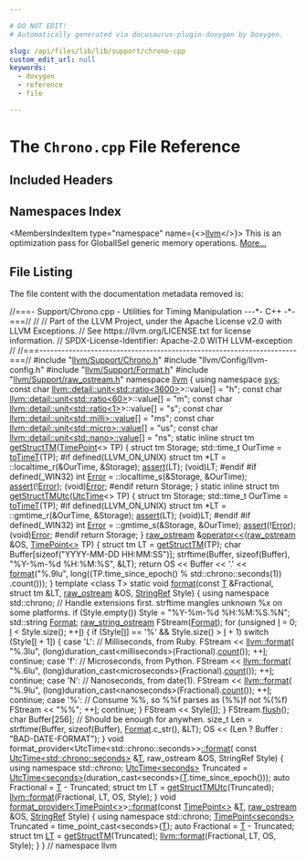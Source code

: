 ```yaml
---

# DO NOT EDIT!
# Automatically generated via docusaurus-plugin-doxygen by Doxygen.

slug: /api/files/lib/lib/support/chrono-cpp
custom_edit_url: null
keywords:
  - doxygen
  - reference
  - file

---
```





# The `Chrono.cpp` File Reference

<DoxygenPage pluginConfig={pluginConfig}>



## Included Headers

<IncludesList>
<IncludesListItem
  filePath="llvm/Support/Chrono.h"
  permalink="/docs/api/files/include/include/llvm/include/llvm/support/chrono-h"
  isLocal="true" />
<IncludesListItem
  filePath="llvm/Config/llvm-config.h"
  permalink=""
  isLocal="true" />
<IncludesListItem
  filePath="llvm/Support/Format.h"
  permalink="/docs/api/files/include/include/llvm/include/llvm/support/format-h"
  isLocal="true" />
<IncludesListItem
  filePath="llvm/Support/raw_ostream.h"
  permalink="/docs/api/files/include/include/llvm/include/llvm/support/raw-ostream-h"
  isLocal="true" />
</IncludesList>

## Namespaces Index

<MembersIndex>

<MembersIndexItem
  type="namespace"
  name={<><a href="/docs/api/namespaces/llvm">llvm</a></>}>
This is an optimization pass for GlobalISel generic memory operations. <a href="/docs/api/namespaces/llvm/#details">More...</a>
</MembersIndexItem>

</MembersIndex>


## File Listing

The file content with the documentation metadata removed is:

<ProgramListing>

<Link id="l00001" /><CodeLine lineNumber="1"><Highlight kind="comment">//===- Support/Chrono.cpp - Utilities for Timing Manipulation ---&#42;- C++ -&#42;-===//</Highlight><Highlight kind="normal"></Highlight></CodeLine>
<Link id="l00002" /><CodeLine lineNumber="2"><Highlight kind="normal"></Highlight><Highlight kind="comment">//</Highlight><Highlight kind="normal"></Highlight></CodeLine>
<Link id="l00003" /><CodeLine lineNumber="3"><Highlight kind="normal"></Highlight><Highlight kind="comment">// Part of the LLVM Project, under the Apache License v2.0 with LLVM Exceptions.</Highlight><Highlight kind="normal"></Highlight></CodeLine>
<Link id="l00004" /><CodeLine lineNumber="4"><Highlight kind="normal"></Highlight><Highlight kind="comment">// See https://llvm.org/LICENSE.txt for license information.</Highlight><Highlight kind="normal"></Highlight></CodeLine>
<Link id="l00005" /><CodeLine lineNumber="5"><Highlight kind="normal"></Highlight><Highlight kind="comment">// SPDX-License-Identifier: Apache-2.0 WITH LLVM-exception</Highlight><Highlight kind="normal"></Highlight></CodeLine>
<Link id="l00006" /><CodeLine lineNumber="6"><Highlight kind="normal"></Highlight><Highlight kind="comment">//</Highlight><Highlight kind="normal"></Highlight></CodeLine>
<Link id="l00007" /><CodeLine lineNumber="7"><Highlight kind="normal"></Highlight><Highlight kind="comment">//===----------------------------------------------------------------------===//</Highlight><Highlight kind="normal"></Highlight></CodeLine>
<Link id="l00008" /><CodeLine lineNumber="8"><Highlight kind="normal"></Highlight></CodeLine>
<Link id="l00009" /><CodeLine lineNumber="9"><Highlight kind="normal"></Highlight><Highlight kind="preprocessor">#include &quot;<a href="/docs/api/files/include/include/llvm/include/llvm/support/chrono-h">llvm/Support/Chrono.h</a>&quot;</Highlight><Highlight kind="normal"></Highlight></CodeLine>
<Link id="l00010" /><CodeLine lineNumber="10"><Highlight kind="normal"></Highlight><Highlight kind="preprocessor">#include &quot;llvm/Config/llvm-config.h&quot;</Highlight><Highlight kind="normal"></Highlight></CodeLine>
<Link id="l00011" /><CodeLine lineNumber="11"><Highlight kind="normal"></Highlight><Highlight kind="preprocessor">#include &quot;<a href="/docs/api/files/include/include/llvm/include/llvm/support/format-h">llvm/Support/Format.h</a>&quot;</Highlight><Highlight kind="normal"></Highlight></CodeLine>
<Link id="l00012" /><CodeLine lineNumber="12"><Highlight kind="normal"></Highlight><Highlight kind="preprocessor">#include &quot;<a href="/docs/api/files/include/include/llvm/include/llvm/support/raw-ostream-h">llvm/Support/raw&#95;ostream.h</a>&quot;</Highlight><Highlight kind="normal"></Highlight></CodeLine>
<Link id="l00013" /><CodeLine lineNumber="13"><Highlight kind="normal"></Highlight></CodeLine>
<Link id="l00014" /><CodeLine lineNumber="14"><Highlight kind="normal"></Highlight><Highlight kind="keyword">namespace </Highlight><Highlight kind="normal"><a href="/docs/api/namespaces/llvm">llvm</a> &#123;</Highlight></CodeLine>
<Link id="l00015" /><CodeLine lineNumber="15"><Highlight kind="normal"></Highlight></CodeLine>
<Link id="l00016" /><CodeLine lineNumber="16"><Highlight kind="normal"></Highlight><Highlight kind="keyword">using namespace </Highlight><Highlight kind="normal"><a href="/docs/api/namespaces/llvm/sys">sys</a>;</Highlight></CodeLine>
<Link id="l00017" /><CodeLine lineNumber="17"><Highlight kind="normal"></Highlight></CodeLine>
<Link id="l00018" /><CodeLine lineNumber="18"><Highlight kind="normal"></Highlight><Highlight kind="keyword">const</Highlight><Highlight kind="normal"> </Highlight><Highlight kind="keywordtype">char</Highlight><Highlight kind="normal"> <a href="/docs/api/structs/llvm/detail/unit">llvm::detail::unit&lt;std::ratio&lt;3600&gt;</a>&gt;::value&#91;&#93; = </Highlight><Highlight kind="stringliteral">&quot;h&quot;</Highlight><Highlight kind="normal">;</Highlight></CodeLine>
<Link id="l00019" /><CodeLine lineNumber="19"><Highlight kind="normal"></Highlight><Highlight kind="keyword">const</Highlight><Highlight kind="normal"> </Highlight><Highlight kind="keywordtype">char</Highlight><Highlight kind="normal"> <a href="/docs/api/structs/llvm/detail/unit">llvm::detail::unit&lt;std::ratio&lt;60&gt;</a>&gt;::value&#91;&#93; = </Highlight><Highlight kind="stringliteral">&quot;m&quot;</Highlight><Highlight kind="normal">;</Highlight></CodeLine>
<Link id="l00020" /><CodeLine lineNumber="20"><Highlight kind="normal"></Highlight><Highlight kind="keyword">const</Highlight><Highlight kind="normal"> </Highlight><Highlight kind="keywordtype">char</Highlight><Highlight kind="normal"> <a href="/docs/api/structs/llvm/detail/unit">llvm::detail::unit&lt;std::ratio&lt;1&gt;</a>&gt;::value&#91;&#93; = </Highlight><Highlight kind="stringliteral">&quot;s&quot;</Highlight><Highlight kind="normal">;</Highlight></CodeLine>
<Link id="l00021" /><CodeLine lineNumber="21"><Highlight kind="normal"></Highlight><Highlight kind="keyword">const</Highlight><Highlight kind="normal"> </Highlight><Highlight kind="keywordtype">char</Highlight><Highlight kind="normal"> <a href="/docs/api/structs/llvm/detail/unit/#a22bb60deaaca641a37764533817c1cfc">llvm::detail::unit&lt;std::milli&gt;::value</a>&#91;&#93; = </Highlight><Highlight kind="stringliteral">&quot;ms&quot;</Highlight><Highlight kind="normal">;</Highlight></CodeLine>
<Link id="l00022" /><CodeLine lineNumber="22"><Highlight kind="normal"></Highlight><Highlight kind="keyword">const</Highlight><Highlight kind="normal"> </Highlight><Highlight kind="keywordtype">char</Highlight><Highlight kind="normal"> <a href="/docs/api/structs/llvm/detail/unit/#a22bb60deaaca641a37764533817c1cfc">llvm::detail::unit&lt;std::micro&gt;::value</a>&#91;&#93; = </Highlight><Highlight kind="stringliteral">&quot;us&quot;</Highlight><Highlight kind="normal">;</Highlight></CodeLine>
<Link id="l00023" /><CodeLine lineNumber="23"><Highlight kind="normal"></Highlight><Highlight kind="keyword">const</Highlight><Highlight kind="normal"> </Highlight><Highlight kind="keywordtype">char</Highlight><Highlight kind="normal"> <a href="/docs/api/structs/llvm/detail/unit/#a22bb60deaaca641a37764533817c1cfc">llvm::detail::unit&lt;std::nano&gt;::value</a>&#91;&#93; = </Highlight><Highlight kind="stringliteral">&quot;ns&quot;</Highlight><Highlight kind="normal">;</Highlight></CodeLine>
<Link id="l00024" /><CodeLine lineNumber="24"><Highlight kind="normal"></Highlight></CodeLine>
<Link id="l00025" /><CodeLine lineNumber="25" lineLink="/docs/api/namespaces/llvm/#a75e4fcf4017cdd6f4f8631384f8a545a"><Highlight kind="normal"></Highlight><Highlight kind="keyword">static</Highlight><Highlight kind="normal"> </Highlight><Highlight kind="keyword">inline</Highlight><Highlight kind="normal"> </Highlight><Highlight kind="keyword">struct </Highlight><Highlight kind="normal">tm <a href="/docs/api/namespaces/llvm/#a75e4fcf4017cdd6f4f8631384f8a545a">getStructTM</a>(<a href="/docs/api/namespaces/llvm/sys/#a52f2c3fdd7f80c1991d8c7079489efff">TimePoint</a>&lt;&gt; TP) &#123;</Highlight></CodeLine>
<Link id="l00026" /><CodeLine lineNumber="26"><Highlight kind="normal">  </Highlight><Highlight kind="keyword">struct </Highlight><Highlight kind="normal">tm Storage;</Highlight></CodeLine>
<Link id="l00027" /><CodeLine lineNumber="27"><Highlight kind="normal">  std::time&#95;t OurTime = <a href="/docs/api/namespaces/llvm/sys/#afb85ab84f25274ce79df485ddeadffdd">toTimeT</a>(TP);</Highlight></CodeLine>
<Link id="l00028" /><CodeLine lineNumber="28"><Highlight kind="normal"></Highlight></CodeLine>
<Link id="l00029" /><CodeLine lineNumber="29"><Highlight kind="normal"></Highlight><Highlight kind="preprocessor">#if defined(LLVM&#95;ON&#95;UNIX)</Highlight><Highlight kind="normal"></Highlight></CodeLine>
<Link id="l00030" /><CodeLine lineNumber="30"><Highlight kind="normal">  </Highlight><Highlight kind="keyword">struct </Highlight><Highlight kind="normal">tm &#42;LT = ::localtime&#95;r(&amp;OurTime, &amp;Storage);</Highlight></CodeLine>
<Link id="l00031" /><CodeLine lineNumber="31"><Highlight kind="normal">  <a href="/docs/api/files/lib/lib/target/lib/target/amdgpu/silowercontrolflow-cpp/#a4868c5d81c5ccc98c47aeab6244346a0">assert</a>(LT);</Highlight></CodeLine>
<Link id="l00032" /><CodeLine lineNumber="32"><Highlight kind="normal">  (void)LT;</Highlight></CodeLine>
<Link id="l00033" /><CodeLine lineNumber="33"><Highlight kind="normal"></Highlight><Highlight kind="preprocessor">#endif</Highlight><Highlight kind="normal"></Highlight></CodeLine>
<Link id="l00034" /><CodeLine lineNumber="34"><Highlight kind="normal"></Highlight><Highlight kind="preprocessor">#if defined(&#95;WIN32)</Highlight><Highlight kind="normal"></Highlight></CodeLine>
<Link id="l00035" /><CodeLine lineNumber="35"><Highlight kind="normal">  </Highlight><Highlight kind="keywordtype">int</Highlight><Highlight kind="normal"> <a href="/docs/api/classes/llvm/error">Error</a> = ::localtime&#95;s(&amp;Storage, &amp;OurTime);</Highlight></CodeLine>
<Link id="l00036" /><CodeLine lineNumber="36"><Highlight kind="normal">  <a href="/docs/api/files/lib/lib/target/lib/target/amdgpu/silowercontrolflow-cpp/#a4868c5d81c5ccc98c47aeab6244346a0">assert</a>(!<a href="/docs/api/classes/llvm/error">Error</a>);</Highlight></CodeLine>
<Link id="l00037" /><CodeLine lineNumber="37"><Highlight kind="normal">  (void)<a href="/docs/api/classes/llvm/error">Error</a>;</Highlight></CodeLine>
<Link id="l00038" /><CodeLine lineNumber="38"><Highlight kind="normal"></Highlight><Highlight kind="preprocessor">#endif</Highlight><Highlight kind="normal"></Highlight></CodeLine>
<Link id="l00039" /><CodeLine lineNumber="39"><Highlight kind="normal"></Highlight></CodeLine>
<Link id="l00040" /><CodeLine lineNumber="40"><Highlight kind="normal">  </Highlight><Highlight kind="keywordflow">return</Highlight><Highlight kind="normal"> Storage;</Highlight></CodeLine>
<Link id="l00041" /><CodeLine lineNumber="41"><Highlight kind="normal">&#125;</Highlight></CodeLine>
<Link id="l00042" /><CodeLine lineNumber="42"><Highlight kind="normal"></Highlight></CodeLine>
<Link id="l00043" /><CodeLine lineNumber="43" lineLink="/docs/api/namespaces/llvm/#a9cb023219fbccf18f0dbadb83d3e3f21"><Highlight kind="normal"></Highlight><Highlight kind="keyword">static</Highlight><Highlight kind="normal"> </Highlight><Highlight kind="keyword">inline</Highlight><Highlight kind="normal"> </Highlight><Highlight kind="keyword">struct </Highlight><Highlight kind="normal">tm <a href="/docs/api/namespaces/llvm/#a9cb023219fbccf18f0dbadb83d3e3f21">getStructTMUtc</a>(<a href="/docs/api/namespaces/llvm/sys/#a0d6b9085695f9e366a389cbd887af1ad">UtcTime</a>&lt;&gt; TP) &#123;</Highlight></CodeLine>
<Link id="l00044" /><CodeLine lineNumber="44"><Highlight kind="normal">  </Highlight><Highlight kind="keyword">struct </Highlight><Highlight kind="normal">tm Storage;</Highlight></CodeLine>
<Link id="l00045" /><CodeLine lineNumber="45"><Highlight kind="normal">  std::time&#95;t OurTime = <a href="/docs/api/namespaces/llvm/sys/#afb85ab84f25274ce79df485ddeadffdd">toTimeT</a>(TP);</Highlight></CodeLine>
<Link id="l00046" /><CodeLine lineNumber="46"><Highlight kind="normal"></Highlight></CodeLine>
<Link id="l00047" /><CodeLine lineNumber="47"><Highlight kind="normal"></Highlight><Highlight kind="preprocessor">#if defined(LLVM&#95;ON&#95;UNIX)</Highlight><Highlight kind="normal"></Highlight></CodeLine>
<Link id="l00048" /><CodeLine lineNumber="48"><Highlight kind="normal">  </Highlight><Highlight kind="keyword">struct </Highlight><Highlight kind="normal">tm &#42;LT = ::gmtime&#95;r(&amp;OurTime, &amp;Storage);</Highlight></CodeLine>
<Link id="l00049" /><CodeLine lineNumber="49"><Highlight kind="normal">  <a href="/docs/api/files/lib/lib/target/lib/target/amdgpu/silowercontrolflow-cpp/#a4868c5d81c5ccc98c47aeab6244346a0">assert</a>(LT);</Highlight></CodeLine>
<Link id="l00050" /><CodeLine lineNumber="50"><Highlight kind="normal">  (void)LT;</Highlight></CodeLine>
<Link id="l00051" /><CodeLine lineNumber="51"><Highlight kind="normal"></Highlight><Highlight kind="preprocessor">#endif</Highlight><Highlight kind="normal"></Highlight></CodeLine>
<Link id="l00052" /><CodeLine lineNumber="52"><Highlight kind="normal"></Highlight><Highlight kind="preprocessor">#if defined(&#95;WIN32)</Highlight><Highlight kind="normal"></Highlight></CodeLine>
<Link id="l00053" /><CodeLine lineNumber="53"><Highlight kind="normal">  </Highlight><Highlight kind="keywordtype">int</Highlight><Highlight kind="normal"> <a href="/docs/api/classes/llvm/error">Error</a> = ::gmtime&#95;s(&amp;Storage, &amp;OurTime);</Highlight></CodeLine>
<Link id="l00054" /><CodeLine lineNumber="54"><Highlight kind="normal">  <a href="/docs/api/files/lib/lib/target/lib/target/amdgpu/silowercontrolflow-cpp/#a4868c5d81c5ccc98c47aeab6244346a0">assert</a>(!<a href="/docs/api/classes/llvm/error">Error</a>);</Highlight></CodeLine>
<Link id="l00055" /><CodeLine lineNumber="55"><Highlight kind="normal">  (void)<a href="/docs/api/classes/llvm/error">Error</a>;</Highlight></CodeLine>
<Link id="l00056" /><CodeLine lineNumber="56"><Highlight kind="normal"></Highlight><Highlight kind="preprocessor">#endif</Highlight><Highlight kind="normal"></Highlight></CodeLine>
<Link id="l00057" /><CodeLine lineNumber="57"><Highlight kind="normal"></Highlight></CodeLine>
<Link id="l00058" /><CodeLine lineNumber="58"><Highlight kind="normal">  </Highlight><Highlight kind="keywordflow">return</Highlight><Highlight kind="normal"> Storage;</Highlight></CodeLine>
<Link id="l00059" /><CodeLine lineNumber="59"><Highlight kind="normal">&#125;</Highlight></CodeLine>
<Link id="l00060" /><CodeLine lineNumber="60"><Highlight kind="normal"></Highlight></CodeLine>
<Link id="l00061" /><CodeLine lineNumber="61" lineLink="/docs/api/namespaces/llvm/#a0fa7a9c4b06da9b84524aac30be2b19a"><Highlight kind="normal"><a href="/docs/api/classes/llvm/raw-ostream">raw&#95;ostream</a> &amp;<a href="/docs/api/namespaces/llvm/#ab89f1db02887aa569176f0e29622eb47">operator&lt;&lt;</a>(<a href="/docs/api/classes/llvm/raw-ostream">raw&#95;ostream</a> &amp;OS, <a href="/docs/api/namespaces/llvm/sys/#a52f2c3fdd7f80c1991d8c7079489efff">TimePoint&lt;&gt;</a> TP) &#123;</Highlight></CodeLine>
<Link id="l00062" /><CodeLine lineNumber="62"><Highlight kind="normal">  </Highlight><Highlight kind="keyword">struct </Highlight><Highlight kind="normal">tm LT = <a href="/docs/api/namespaces/llvm/#a75e4fcf4017cdd6f4f8631384f8a545a">getStructTM</a>(TP);</Highlight></CodeLine>
<Link id="l00063" /><CodeLine lineNumber="63"><Highlight kind="normal">  </Highlight><Highlight kind="keywordtype">char</Highlight><Highlight kind="normal"> Buffer&#91;</Highlight><Highlight kind="keyword">sizeof</Highlight><Highlight kind="normal">(</Highlight><Highlight kind="stringliteral">&quot;YYYY-MM-DD HH:MM:SS&quot;</Highlight><Highlight kind="normal">)&#93;;</Highlight></CodeLine>
<Link id="l00064" /><CodeLine lineNumber="64"><Highlight kind="normal">  strftime(Buffer, </Highlight><Highlight kind="keyword">sizeof</Highlight><Highlight kind="normal">(Buffer), </Highlight><Highlight kind="stringliteral">&quot;%Y-%m-%d %H:%M:%S&quot;</Highlight><Highlight kind="normal">, &amp;LT);</Highlight></CodeLine>
<Link id="l00065" /><CodeLine lineNumber="65"><Highlight kind="normal">  </Highlight><Highlight kind="keywordflow">return</Highlight><Highlight kind="normal"> OS &lt;&lt; Buffer &lt;&lt; </Highlight><Highlight kind="charliteral">&#39;.&#39;</Highlight><Highlight kind="normal"></Highlight></CodeLine>
<Link id="l00066" /><CodeLine lineNumber="66"><Highlight kind="normal">            &lt;&lt; <a href="/docs/api/namespaces/llvm/#a939bc2108d47080767f0c06ba56caec7">format</a>(</Highlight><Highlight kind="stringliteral">&quot;%.9lu&quot;</Highlight><Highlight kind="normal">,</Highlight></CodeLine>
<Link id="l00067" /><CodeLine lineNumber="67"><Highlight kind="normal">                      </Highlight><Highlight kind="keywordtype">long</Highlight><Highlight kind="normal">((TP.time&#95;since&#95;epoch() % std::chrono::seconds(1))</Highlight></CodeLine>
<Link id="l00068" /><CodeLine lineNumber="68"><Highlight kind="normal">                               .count()));</Highlight></CodeLine>
<Link id="l00069" /><CodeLine lineNumber="69"><Highlight kind="normal">&#125;</Highlight></CodeLine>
<Link id="l00070" /><CodeLine lineNumber="70"><Highlight kind="normal"></Highlight></CodeLine>
<Link id="l00071" /><CodeLine lineNumber="71"><Highlight kind="normal"></Highlight><Highlight kind="keyword">template</Highlight><Highlight kind="normal"> &lt;</Highlight><Highlight kind="keyword">class</Highlight><Highlight kind="normal"> T&gt;</Highlight></CodeLine>
<Link id="l00072" /><CodeLine lineNumber="72" lineLink="/docs/api/namespaces/llvm/#a41e273066032e223f6423e84ff4a0249"><Highlight kind="normal"></Highlight><Highlight kind="keyword">static</Highlight><Highlight kind="normal"> </Highlight><Highlight kind="keywordtype">void</Highlight><Highlight kind="normal"> <a href="/docs/api/namespaces/llvm/#a939bc2108d47080767f0c06ba56caec7">format</a>(</Highlight><Highlight kind="keyword">const</Highlight><Highlight kind="normal"> <a href="/docs/api/files/lib/lib/target/lib/target/mips/mips16isellowering-cpp/#a0acb682b8260ab1c60b918599864e2e5">T</a> &amp;Fractional, </Highlight><Highlight kind="keyword">struct</Highlight><Highlight kind="normal"> tm &amp;LT, <a href="/docs/api/classes/llvm/raw-ostream">raw&#95;ostream</a> &amp;OS,</Highlight></CodeLine>
<Link id="l00073" /><CodeLine lineNumber="73"><Highlight kind="normal">                   <a href="/docs/api/classes/llvm/stringref">StringRef</a> Style) &#123;</Highlight></CodeLine>
<Link id="l00074" /><CodeLine lineNumber="74"><Highlight kind="normal">  </Highlight><Highlight kind="keyword">using namespace </Highlight><Highlight kind="normal">std::chrono;</Highlight></CodeLine>
<Link id="l00075" /><CodeLine lineNumber="75"><Highlight kind="normal">  </Highlight><Highlight kind="comment">// Handle extensions first. strftime mangles unknown %x on some platforms.</Highlight><Highlight kind="normal"></Highlight></CodeLine>
<Link id="l00076" /><CodeLine lineNumber="76"><Highlight kind="normal">  </Highlight><Highlight kind="keywordflow">if</Highlight><Highlight kind="normal"> (Style.empty()) Style = </Highlight><Highlight kind="stringliteral">&quot;%Y-%m-%d %H:%M:%S.%N&quot;</Highlight><Highlight kind="normal">;</Highlight></CodeLine>
<Link id="l00077" /><CodeLine lineNumber="77"><Highlight kind="normal">  std::string <a href="/docs/api/namespaces/llvm/#ab7530cd22b8952cb41774507dd40c6f3a520d0db389f362bf79ef56ca0af3dcab">Format</a>;</Highlight></CodeLine>
<Link id="l00078" /><CodeLine lineNumber="78"><Highlight kind="normal">  <a href="/docs/api/classes/llvm/raw-string-ostream">raw&#95;string&#95;ostream</a> FStream(<a href="/docs/api/namespaces/llvm/#ab7530cd22b8952cb41774507dd40c6f3a520d0db389f362bf79ef56ca0af3dcab">Format</a>);</Highlight></CodeLine>
<Link id="l00079" /><CodeLine lineNumber="79"><Highlight kind="normal">  </Highlight><Highlight kind="keywordflow">for</Highlight><Highlight kind="normal"> (</Highlight><Highlight kind="keywordtype">unsigned</Highlight><Highlight kind="normal"> <a href="/docs/api/files/lib/lib/support/md5-cpp/#ac0eafdc9ee161b71e7af98af736952fd">I</a> = 0; <a href="/docs/api/files/lib/lib/support/md5-cpp/#ac0eafdc9ee161b71e7af98af736952fd">I</a> &lt; Style.size(); ++<a href="/docs/api/files/lib/lib/support/md5-cpp/#ac0eafdc9ee161b71e7af98af736952fd">I</a>) &#123;</Highlight></CodeLine>
<Link id="l00080" /><CodeLine lineNumber="80"><Highlight kind="normal">    </Highlight><Highlight kind="keywordflow">if</Highlight><Highlight kind="normal"> (Style&#91;<a href="/docs/api/files/lib/lib/support/md5-cpp/#ac0eafdc9ee161b71e7af98af736952fd">I</a>&#93; == </Highlight><Highlight kind="charliteral">&#39;%&#39;</Highlight><Highlight kind="normal"> &amp;&amp; Style.size() &gt; <a href="/docs/api/files/lib/lib/support/md5-cpp/#ac0eafdc9ee161b71e7af98af736952fd">I</a> + 1) </Highlight><Highlight kind="keywordflow">switch</Highlight><Highlight kind="normal"> (Style&#91;<a href="/docs/api/files/lib/lib/support/md5-cpp/#ac0eafdc9ee161b71e7af98af736952fd">I</a> + 1&#93;) &#123;</Highlight></CodeLine>
<Link id="l00081" /><CodeLine lineNumber="81"><Highlight kind="normal">        </Highlight><Highlight kind="keywordflow">case</Highlight><Highlight kind="normal"> </Highlight><Highlight kind="charliteral">&#39;L&#39;</Highlight><Highlight kind="normal">:  </Highlight><Highlight kind="comment">// Milliseconds, from Ruby.</Highlight><Highlight kind="normal"></Highlight></CodeLine>
<Link id="l00082" /><CodeLine lineNumber="82"><Highlight kind="normal">          FStream &lt;&lt; <a href="/docs/api/namespaces/llvm/#a939bc2108d47080767f0c06ba56caec7">llvm::format</a>(</Highlight></CodeLine>
<Link id="l00083" /><CodeLine lineNumber="83"><Highlight kind="normal">              </Highlight><Highlight kind="stringliteral">&quot;%.3lu&quot;</Highlight><Highlight kind="normal">, (</Highlight><Highlight kind="keywordtype">long</Highlight><Highlight kind="normal">)duration&#95;cast&lt;milliseconds&gt;(Fractional).<a href="/docs/api/namespaces/llvm/#ab1772fd431decccb7926d484ea223db7">count</a>());</Highlight></CodeLine>
<Link id="l00084" /><CodeLine lineNumber="84"><Highlight kind="normal">          ++<a href="/docs/api/files/lib/lib/support/md5-cpp/#ac0eafdc9ee161b71e7af98af736952fd">I</a>;</Highlight></CodeLine>
<Link id="l00085" /><CodeLine lineNumber="85"><Highlight kind="normal">          </Highlight><Highlight kind="keywordflow">continue</Highlight><Highlight kind="normal">;</Highlight></CodeLine>
<Link id="l00086" /><CodeLine lineNumber="86"><Highlight kind="normal">        </Highlight><Highlight kind="keywordflow">case</Highlight><Highlight kind="normal"> </Highlight><Highlight kind="charliteral">&#39;f&#39;</Highlight><Highlight kind="normal">:  </Highlight><Highlight kind="comment">// Microseconds, from Python.</Highlight><Highlight kind="normal"></Highlight></CodeLine>
<Link id="l00087" /><CodeLine lineNumber="87"><Highlight kind="normal">          FStream &lt;&lt; <a href="/docs/api/namespaces/llvm/#a939bc2108d47080767f0c06ba56caec7">llvm::format</a>(</Highlight></CodeLine>
<Link id="l00088" /><CodeLine lineNumber="88"><Highlight kind="normal">              </Highlight><Highlight kind="stringliteral">&quot;%.6lu&quot;</Highlight><Highlight kind="normal">, (</Highlight><Highlight kind="keywordtype">long</Highlight><Highlight kind="normal">)duration&#95;cast&lt;microseconds&gt;(Fractional).<a href="/docs/api/namespaces/llvm/#ab1772fd431decccb7926d484ea223db7">count</a>());</Highlight></CodeLine>
<Link id="l00089" /><CodeLine lineNumber="89"><Highlight kind="normal">          ++<a href="/docs/api/files/lib/lib/support/md5-cpp/#ac0eafdc9ee161b71e7af98af736952fd">I</a>;</Highlight></CodeLine>
<Link id="l00090" /><CodeLine lineNumber="90"><Highlight kind="normal">          </Highlight><Highlight kind="keywordflow">continue</Highlight><Highlight kind="normal">;</Highlight></CodeLine>
<Link id="l00091" /><CodeLine lineNumber="91"><Highlight kind="normal">        </Highlight><Highlight kind="keywordflow">case</Highlight><Highlight kind="normal"> </Highlight><Highlight kind="charliteral">&#39;N&#39;</Highlight><Highlight kind="normal">:  </Highlight><Highlight kind="comment">// Nanoseconds, from date(1).</Highlight><Highlight kind="normal"></Highlight></CodeLine>
<Link id="l00092" /><CodeLine lineNumber="92"><Highlight kind="normal">          FStream &lt;&lt; <a href="/docs/api/namespaces/llvm/#a939bc2108d47080767f0c06ba56caec7">llvm::format</a>(</Highlight></CodeLine>
<Link id="l00093" /><CodeLine lineNumber="93"><Highlight kind="normal">              </Highlight><Highlight kind="stringliteral">&quot;%.9lu&quot;</Highlight><Highlight kind="normal">, (</Highlight><Highlight kind="keywordtype">long</Highlight><Highlight kind="normal">)duration&#95;cast&lt;nanoseconds&gt;(Fractional).<a href="/docs/api/namespaces/llvm/#ab1772fd431decccb7926d484ea223db7">count</a>());</Highlight></CodeLine>
<Link id="l00094" /><CodeLine lineNumber="94"><Highlight kind="normal">          ++<a href="/docs/api/files/lib/lib/support/md5-cpp/#ac0eafdc9ee161b71e7af98af736952fd">I</a>;</Highlight></CodeLine>
<Link id="l00095" /><CodeLine lineNumber="95"><Highlight kind="normal">          </Highlight><Highlight kind="keywordflow">continue</Highlight><Highlight kind="normal">;</Highlight></CodeLine>
<Link id="l00096" /><CodeLine lineNumber="96"><Highlight kind="normal">        </Highlight><Highlight kind="keywordflow">case</Highlight><Highlight kind="normal"> </Highlight><Highlight kind="charliteral">&#39;%&#39;</Highlight><Highlight kind="normal">:  </Highlight><Highlight kind="comment">// Consume %%, so %%f parses as (%%)f not %(%f)</Highlight><Highlight kind="normal"></Highlight></CodeLine>
<Link id="l00097" /><CodeLine lineNumber="97"><Highlight kind="normal">          FStream &lt;&lt; </Highlight><Highlight kind="stringliteral">&quot;%%&quot;</Highlight><Highlight kind="normal">;</Highlight></CodeLine>
<Link id="l00098" /><CodeLine lineNumber="98"><Highlight kind="normal">          ++<a href="/docs/api/files/lib/lib/support/md5-cpp/#ac0eafdc9ee161b71e7af98af736952fd">I</a>;</Highlight></CodeLine>
<Link id="l00099" /><CodeLine lineNumber="99"><Highlight kind="normal">          </Highlight><Highlight kind="keywordflow">continue</Highlight><Highlight kind="normal">;</Highlight></CodeLine>
<Link id="l00100" /><CodeLine lineNumber="100"><Highlight kind="normal">      &#125;</Highlight></CodeLine>
<Link id="l00101" /><CodeLine lineNumber="101"><Highlight kind="normal">    FStream &lt;&lt; Style&#91;<a href="/docs/api/files/lib/lib/support/md5-cpp/#ac0eafdc9ee161b71e7af98af736952fd">I</a>&#93;;</Highlight></CodeLine>
<Link id="l00102" /><CodeLine lineNumber="102"><Highlight kind="normal">  &#125;</Highlight></CodeLine>
<Link id="l00103" /><CodeLine lineNumber="103"><Highlight kind="normal">  FStream.<a href="/docs/api/classes/llvm/raw-ostream/#a520bdf57dfe3e73abb53d482893f0a27">flush</a>();</Highlight></CodeLine>
<Link id="l00104" /><CodeLine lineNumber="104"><Highlight kind="normal">  </Highlight><Highlight kind="keywordtype">char</Highlight><Highlight kind="normal"> Buffer&#91;256&#93;;  </Highlight><Highlight kind="comment">// Should be enough for anywhen.</Highlight><Highlight kind="normal"></Highlight></CodeLine>
<Link id="l00105" /><CodeLine lineNumber="105"><Highlight kind="normal">  </Highlight><Highlight kind="keywordtype">size&#95;t</Highlight><Highlight kind="normal"> Len = strftime(Buffer, </Highlight><Highlight kind="keyword">sizeof</Highlight><Highlight kind="normal">(Buffer), <a href="/docs/api/namespaces/llvm/#ab7530cd22b8952cb41774507dd40c6f3a520d0db389f362bf79ef56ca0af3dcab">Format</a>.c&#95;str(), &amp;LT);</Highlight></CodeLine>
<Link id="l00106" /><CodeLine lineNumber="106"><Highlight kind="normal">  OS &lt;&lt; (Len ? Buffer : </Highlight><Highlight kind="stringliteral">&quot;BAD-DATE-FORMAT&quot;</Highlight><Highlight kind="normal">);</Highlight></CodeLine>
<Link id="l00107" /><CodeLine lineNumber="107"><Highlight kind="normal">&#125;</Highlight></CodeLine>
<Link id="l00108" /><CodeLine lineNumber="108"><Highlight kind="normal"></Highlight></CodeLine>
<Link id="l00109" /><CodeLine lineNumber="109"><Highlight kind="normal"></Highlight><Highlight kind="keywordtype">void</Highlight><Highlight kind="normal"> format&#95;provider&lt;UtcTime&lt;std::chrono::seconds&gt;&gt;<a href="/docs/api/namespaces/llvm/#a939bc2108d47080767f0c06ba56caec7">::format</a>(</Highlight></CodeLine>
<Link id="l00110" /><CodeLine lineNumber="110"><Highlight kind="normal">    </Highlight><Highlight kind="keyword">const</Highlight><Highlight kind="normal"> <a href="/docs/api/namespaces/llvm/sys/#a0d6b9085695f9e366a389cbd887af1ad">UtcTime&lt;std::chrono::seconds&gt;</a> &amp;<a href="/docs/api/files/lib/lib/target/lib/target/mips/mips16isellowering-cpp/#a0acb682b8260ab1c60b918599864e2e5">T</a>, raw&#95;ostream &amp;OS, StringRef Style) &#123;</Highlight></CodeLine>
<Link id="l00111" /><CodeLine lineNumber="111"><Highlight kind="normal">  </Highlight><Highlight kind="keyword">using namespace </Highlight><Highlight kind="normal">std::chrono;</Highlight></CodeLine>
<Link id="l00112" /><CodeLine lineNumber="112"><Highlight kind="normal">  <a href="/docs/api/namespaces/llvm/sys/#a0d6b9085695f9e366a389cbd887af1ad">UtcTime&lt;seconds&gt;</a> Truncated =</Highlight></CodeLine>
<Link id="l00113" /><CodeLine lineNumber="113"><Highlight kind="normal">      <a href="/docs/api/namespaces/llvm/sys/#a0d6b9085695f9e366a389cbd887af1ad">UtcTime&lt;seconds&gt;</a>(duration&#95;cast&lt;seconds&gt;(<a href="/docs/api/files/lib/lib/target/lib/target/mips/mips16isellowering-cpp/#a0acb682b8260ab1c60b918599864e2e5">T</a>.time&#95;since&#95;epoch()));</Highlight></CodeLine>
<Link id="l00114" /><CodeLine lineNumber="114"><Highlight kind="normal">  </Highlight><Highlight kind="keyword">auto</Highlight><Highlight kind="normal"> Fractional = <a href="/docs/api/files/lib/lib/target/lib/target/mips/mips16isellowering-cpp/#a0acb682b8260ab1c60b918599864e2e5">T</a> - Truncated;</Highlight></CodeLine>
<Link id="l00115" /><CodeLine lineNumber="115"><Highlight kind="normal">  </Highlight><Highlight kind="keyword">struct </Highlight><Highlight kind="normal">tm LT = <a href="/docs/api/namespaces/llvm/#a9cb023219fbccf18f0dbadb83d3e3f21">getStructTMUtc</a>(Truncated);</Highlight></CodeLine>
<Link id="l00116" /><CodeLine lineNumber="116"><Highlight kind="normal">  <a href="/docs/api/namespaces/llvm/#a939bc2108d47080767f0c06ba56caec7">llvm::format</a>(Fractional, LT, OS, Style);</Highlight></CodeLine>
<Link id="l00117" /><CodeLine lineNumber="117"><Highlight kind="normal">&#125;</Highlight></CodeLine>
<Link id="l00118" /><CodeLine lineNumber="118"><Highlight kind="normal"></Highlight></CodeLine>
<Link id="l00119" /><CodeLine lineNumber="119"><Highlight kind="normal"></Highlight><Highlight kind="keywordtype">void</Highlight><Highlight kind="normal"> <a href="/docs/api/structs/llvm/format-provider">format&#95;provider&lt;TimePoint&lt;&gt;</a>&gt;<a href="/docs/api/namespaces/llvm/#a939bc2108d47080767f0c06ba56caec7">::format</a>(</Highlight><Highlight kind="keyword">const</Highlight><Highlight kind="normal"> <a href="/docs/api/namespaces/llvm/sys/#a52f2c3fdd7f80c1991d8c7079489efff">TimePoint&lt;&gt;</a> &amp;<a href="/docs/api/files/lib/lib/target/lib/target/mips/mips16isellowering-cpp/#a0acb682b8260ab1c60b918599864e2e5">T</a>, <a href="/docs/api/classes/llvm/raw-ostream">raw&#95;ostream</a> &amp;OS,</Highlight></CodeLine>
<Link id="l00120" /><CodeLine lineNumber="120"><Highlight kind="normal">                                          <a href="/docs/api/classes/llvm/stringref">StringRef</a> Style) &#123;</Highlight></CodeLine>
<Link id="l00121" /><CodeLine lineNumber="121"><Highlight kind="normal">  </Highlight><Highlight kind="keyword">using namespace </Highlight><Highlight kind="normal">std::chrono;</Highlight></CodeLine>
<Link id="l00122" /><CodeLine lineNumber="122"><Highlight kind="normal">  <a href="/docs/api/namespaces/llvm/sys/#a52f2c3fdd7f80c1991d8c7079489efff">TimePoint&lt;seconds&gt;</a> Truncated = time&#95;point&#95;cast&lt;seconds&gt;(<a href="/docs/api/files/lib/lib/target/lib/target/mips/mips16isellowering-cpp/#a0acb682b8260ab1c60b918599864e2e5">T</a>);</Highlight></CodeLine>
<Link id="l00123" /><CodeLine lineNumber="123"><Highlight kind="normal">  </Highlight><Highlight kind="keyword">auto</Highlight><Highlight kind="normal"> Fractional = <a href="/docs/api/files/lib/lib/target/lib/target/mips/mips16isellowering-cpp/#a0acb682b8260ab1c60b918599864e2e5">T</a> - Truncated;</Highlight></CodeLine>
<Link id="l00124" /><CodeLine lineNumber="124"><Highlight kind="normal">  </Highlight><Highlight kind="keyword">struct </Highlight><Highlight kind="normal">tm <a href="/docs/api/namespaces/llvm/aarch64cc/#abfa1f7dce576430da99eed57807c7f28a968f33165430f95099556df970a6336a">LT</a> = <a href="/docs/api/namespaces/llvm/#a75e4fcf4017cdd6f4f8631384f8a545a">getStructTM</a>(Truncated);</Highlight></CodeLine>
<Link id="l00125" /><CodeLine lineNumber="125"><Highlight kind="normal">  <a href="/docs/api/namespaces/llvm/#a939bc2108d47080767f0c06ba56caec7">llvm::format</a>(Fractional, LT, OS, Style);</Highlight></CodeLine>
<Link id="l00126" /><CodeLine lineNumber="126"><Highlight kind="normal">&#125;</Highlight></CodeLine>
<Link id="l00127" /><CodeLine lineNumber="127"><Highlight kind="normal"></Highlight></CodeLine>
<Link id="l00128" /><CodeLine lineNumber="128"><Highlight kind="normal">&#125; </Highlight><Highlight kind="comment">// namespace llvm</Highlight><Highlight kind="normal"></Highlight></CodeLine>

</ProgramListing>


</DoxygenPage>
